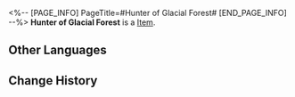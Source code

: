 <%-- [PAGE_INFO]
PageTitle=#Hunter of Glacial Forest#
[END_PAGE_INFO] --%>
{{Item Infobox
|id          = 81044
|image       = Item Hunter of Glacial Forest.png
|type        = 
|invCategory = 
|rarity      = 5
|effect      = 
|description = 
|source1     = [[Cavern of Corrosion: Storage Zone]]
}}
'''Hunter of Glacial Forest''' is a [[Item]].

==Other Languages==
{{Other Languages
|en   = Hunter of Glacial Forest
|zhs  = 密林卧雪的猎人
|zht  = 密林臥雪的獵人
|ja   = 雪の密林の狩人
|ko   = 혹한 밀림의 사냥꾼
|es   = Cazador del bosque glacial
|fr   = Chasseur de la forêt glaciaire
|ru   = Охотник ледникового леса
|th   = Hunter of Glacial Forest
|vi   = Thợ Săn Tuyết Phủ
|de   = Jäger aus dem Gletscherwald
|id   = Hunter of Glacial Forest
|pt   = Caçador da Floresta Glacial
}}

==Change History==
{{Change History|1.0}}